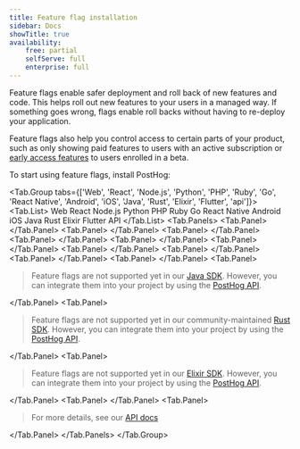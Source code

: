 ```yaml
---
title: Feature flag installation
sidebar: Docs
showTitle: true
availability:
    free: partial
    selfServe: full
    enterprise: full
---
```


Feature flags enable safer deployment and roll back of new features and code. This helps roll out new features to your users in a managed way. If something goes wrong, flags enable roll backs without having to re-deploy your application.

Feature flags also help you control access to certain parts of your product, such as only showing paid features to users with an active subscription or [early access features](/docs/feature-flags/early-access-feature-management) to users enrolled in a beta. 

To start using feature flags, install PostHog:


<!-- prettier-ignore -->
<Tab.Group tabs={['Web', 'React', 'Node.js', 'Python', 'PHP', 'Ruby', 'Go', 'React Native', 'Android', 'iOS', 'Java', 'Rust', 'Elixir', 'Flutter', 'api']}>
    <Tab.List>
        <Tab>Web</Tab>
        <Tab>React</Tab>
        <Tab>Node.js</Tab>
        <Tab>Python</Tab>
        <Tab>PHP</Tab>
        <Tab>Ruby</Tab>
        <Tab>Go</Tab>
        <Tab>React Native</Tab>
        <Tab>Android</Tab>
        <Tab>iOS</Tab>
        <Tab>Java</Tab>
        <Tab>Rust</Tab>
        <Tab>Elixir</Tab>
        <Tab>Flutter</Tab>
        <Tab>API</Tab>
    </Tab.List>
    <Tab.Panels>
        <Tab.Panel>
            <WebInstall />
        </Tab.Panel>
        <Tab.Panel>
            <ReactInstall />
        </Tab.Panel>
        <Tab.Panel>
            <NodeInstall />
        </Tab.Panel>
        <Tab.Panel>
            <PythonInstall />
        </Tab.Panel>
        <Tab.Panel>
            <PHPInstall />
        </Tab.Panel>
        <Tab.Panel>
            <RubyInstall />
        </Tab.Panel>
        <Tab.Panel>
            <GoInstall />
        </Tab.Panel>
        <Tab.Panel>
            <ReactNativeInstall />
        </Tab.Panel>
        <Tab.Panel>
            <AndroidInstall />
        </Tab.Panel>
        <Tab.Panel>
            <IOSInstall />
        </Tab.Panel>
        <Tab.Panel>
            <blockquote class='warning-note'>
                Feature flags are not supported yet in our <a href="/docs/libraries/java">Java SDK</a>. However, you can integrate them into your project by using the <a href="/docs/feature-flags/installation?tab=api">PostHog API</a>.
            </blockquote>
        </Tab.Panel>
        <Tab.Panel>
            <blockquote class='warning-note'>
                Feature flags are not supported yet in our community-maintained <a href="/docs/libraries/rust">Rust SDK</a>. However, you can integrate them into your project by using the <a href="/docs/feature-flags/installation?tab=api">PostHog API</a>.
            </blockquote>
        </Tab.Panel>
        <Tab.Panel>
            <blockquote class='warning-note'>
                Feature flags are not supported yet in our <a href="/docs/libraries/elixir">Elixir SDK</a>. However, you can integrate them into your project by using the <a href="/docs/feature-flags/installation?tab=api">PostHog API</a>.
            </blockquote>
        </Tab.Panel>
        <Tab.Panel>
           <FlutterInstall />
        </Tab.Panel>
        <Tab.Panel>
            <APIInstall />
            <blockquote>
            For more details, see our <a href="/docs/api">API docs</a>
            </blockquote>
        </Tab.Panel>
    </Tab.Panels>
</Tab.Group>